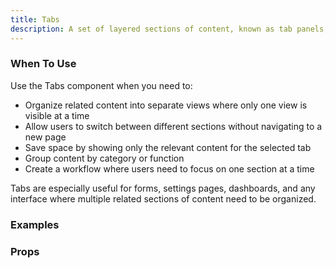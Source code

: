 ```yaml
---
title: Tabs
description: A set of layered sections of content, known as tab panels, that display one panel of content at a time.
---
```


### When To Use

Use the Tabs component when you need to:

- Organize related content into separate views where only one view is visible at a time
- Allow users to switch between different sections without navigating to a new page
- Save space by showing only the relevant content for the selected tab
- Group content by category or function
- Create a workflow where users need to focus on one section at a time

Tabs are especially useful for forms, settings pages, dashboards, and any interface where multiple related sections of content need to be organized.

### Examples
<Preview
  lang="jsx"
  file="/tabs/__demo__/basic"
  title="Basic"
/>

<Preview
  lang="jsx"
  file="/tabs/__demo__/custom"
  title="Custom"
/>

<Preview
  lang="jsx"
  file="/tabs/__demo__/vertical"
  title="Vertical"
/>

### Props
<AutoTypeTable path="./components/ui/tabs.tsx" name="Tabs" />
<AutoTypeTable path="./components/ui/tabs.tsx" name="TabsList" />
<AutoTypeTable path="./components/ui/tabs.tsx" name="TabsTrigger" />
<AutoTypeTable path="./components/ui/tabs.tsx" name="TabsContent" /> 